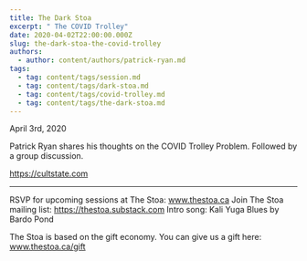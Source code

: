 ```yaml
---
title: The Dark Stoa
excerpt: " The COVID Trolley"
date: 2020-04-02T22:00:00.000Z
slug: the-dark-stoa-the-covid-trolley
authors:
  - author: content/authors/patrick-ryan.md
tags:
  - tag: content/tags/session.md
  - tag: content/tags/dark-stoa.md
  - tag: content/tags/covid-trolley.md
  - tag: content/tags/the-dark-stoa.md
---
```


April 3rd, 2020

Patrick Ryan shares his thoughts on the COVID Trolley Problem. Followed by a group discussion.

https://cultstate.com

***

RSVP for upcoming sessions at The Stoa: www.thestoa.ca
Join The Stoa mailing list: https://thestoa.substack.com
Intro song: Kali Yuga Blues by Bardo Pond

The Stoa is based on the gift economy. You can give us a gift here: www.thestoa.ca/gift
